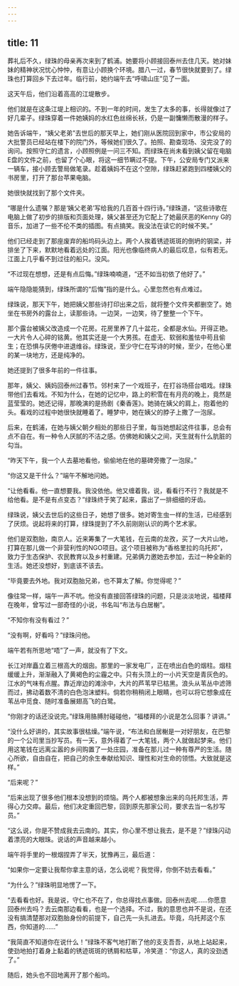 ```yaml
---
---
---
```

title: 11
---




葬礼后不久，绿珠的母亲再次来到了鹤浦。她要将小顾接回泰州去住几天。她对妹妹的精神状况忧心忡忡，有意让小顾换个环境。腊八一过，春节很快就要到了。绿珠也打算回乡下去过年。临行前，她约端午去“呼啸山庄”见了一面。

这天午后，他们沿着高高的江堤散步。

他们就是在这条江堤上相识的。不到一年的时间，发生了太多的事，长得就像过了好几辈子。绿珠穿着一件她姨妈的水红色丝绵长袄，仍是一副慵懒而散漫的样子。

她告诉端午，“姨父老弟”去世后的那天早上，她们刚从医院回到家中，市公安局的大批警员已经站在楼下的院门外，等候她们很久了。拍照、勘查现场、没完没了的询问。按照守仁的遗言，小顾照例是一问三不知。而绿珠在尚未看到姨父留在电脑E盘的文件之前，也留了个心眼，将这一细节瞒过不提。下午，公安局专门又派来一辆车，接小顾去警局做笔录。趁着姨妈不在这个空隙，绿珠赶紧跑到四楼姨父的书房里，打开了那台苹果电脑。

她很快就找到了那个文件夹。

“哪是什么遗嘱？那是‘姨父老弟’写给我的几百首十四行诗。”绿珠道，“这些诗歌在电脑上做了初步的排版和页面处理，姨父甚至还为它配上了她最厌恶的Kenny G的音乐，加进了一些不伦不类的插图。有点搞笑。我没法在读它的时候不笑。”

他们已经走到了那座废弃的船坞码头边上。两个人挨着锈迹斑斑的倒坍的钢梁，并排坐了下来，默默地看着远处的江面。阳光也像临终病人的最后叹息，似有若无。江面上几乎看不到过往的船只。没风。

“不过现在想想，还是有点后悔。”绿珠喃喃道，“还不如当初依了他好了。”

端午隐隐能猜到，绿珠所谓的“后悔”指的是什么。心里忽然也有点难过。

绿珠说，那天下午，她把姨父那些诗打印出来之后，就将整个文件夹都删空了。她坐在书房外的露台上，读那些诗。一边哭，一边笑，待了整整一个下午。

那个露台被姨父改造成一个花房。花房里养了几十盆花，全都是水仙。开得正艳。一大片令人心碎的铭黄。他其实还是一个大男孩。在虚无、软弱和羞怯中苟且偷生；在恐惧与厌倦中进退维谷。绿珠说，至少守仁在写诗的时候，至少，在他心里的某一块地方，还是纯净的。

她还提到了很多年前的一件往事。

那年，姨父、姨妈回泰州过春节。邻村来了一个戏班子，在打谷场搭台唱戏。绿珠带他们去看戏。不知为什么，在她的记忆中，路上的积雪在有月亮的晚上，竟然是蓝莹莹的。她还记得，那晚演的是扬剧《秦香莲》。她骑在姨父的肩上，抱着他的头。看戏的过程中她很快就睡着了。睡梦中，她在姨父的脖子上撒了一泡尿。

后来，在鹤浦，在她与姨父朝夕相处的那些日子里，每当她想起这件往事，总会有点不自在。有一种令人厌腻的不洁之感。仿佛她和姨父之间，天生就有什么肮脏的勾当。

“昨天下午，我一个人去墓地看他，偷偷地在他的墓碑旁撒了一泡尿。”

“你这又是干什么？”端午不解地问她。

“让他看看。他一直想要我。我没依他。他又缠着我，说，看看行不行？我就是不给他看。是不是有点变态？”绿珠终于笑了起来，露出了一排细细的牙齿。

绿珠说，姨父去世后的这些日子，她想了很多。她对寄生虫一样的生活，已经感到了厌烦。说起将来的打算，绿珠提到了不久前刚刚认识的两个艺术家。

他们是双胞胎，南京人。近来筹集了一大笔钱，在云南的龙孜，买了一大片山地，打算在那儿做一个非营利性的NGO项目。这个项目被称为“香格里拉的乌托邦”，致力于生态保护、农民教育以及乡村重建。兄弟俩力邀她去参加，去过一种全新的生活。她还没想好，到底该不该去。

“毕竟要去外地。我对双胞胎兄弟，也不算太了解。你觉得呢？”

像往常一样，端午一声不吭。他没有直接回答绿珠的问题，只是淡淡地说，福楼拜在晚年，曾写过一部奇怪的小说，书名叫“布法与白居榭”。

“不知你有没有看过？”

“没有啊，好看吗？”绿珠问他。

端午若有所思地“唔”了一声，就没有了下文。

长江对岸矗立着三根高大的烟囱。那里的一家发电厂，正在喷出白色的烟柱。烟柱缓缓上升，渐渐融入了黄褐色的尘霾之中。只有头顶上的一小片天空是青灰色的。江水的气味有点腥。靠近岸边的滩涂中，大片的芦苇早已枯黑。浪头从苇丛中滤筛而过，拂动着数不清的白色泡沫塑料。倘若你稍稍闭上眼睛，也可以将它想象成在苇丛中觅食、随时准备展翅高飞的白鹭。

“你刚才的话还没说完。”绿珠用胳膊肘碰碰他，“福楼拜的小说是怎么回事？讲讲。”

“没什么好讲的，其实故事很枯燥。”端午说，“布法和白居榭是一对好朋友，在巴黎的一个公司里当抄写员。有一天，意外得着了一大笔钱，两个人就做起梦来。他们用这笔钱在远离尘嚣的乡间购置了一处庄园，准备在那儿过一种有尊严的生活。随心所欲，自由自在，把自己的余生奉献给知识、理性和对生命的领悟。大致就是这样。”

“后来呢？”

“后来出现了很多他们根本没想到的烦恼。两个人都被想象出来的乌托邦生活，弄得心力交瘁。最后，他们决定重回巴黎，回到原先那家公司，要求去当一名抄写员。”

“这么说，你是不赞成我去云南的。其实，你心里不想让我去，是不是？”绿珠闪动着漂亮的大眼珠。说话的声音越来越小。

端午将手里的一根烟捏弄了半天，犹豫再三，最后道：

“如果你一定要让我帮你拿主意的话，怎么说呢？我觉得，你倒不妨去看看。”

“为什么？”绿珠明显地愣了一下。

“去看看也好。我是说，守仁也不在了，你总得找点事做。回泰州去呢……你愿意回泰州去吗？去云南那边看看，也是一个选择。不过，我的意思也并不是说，在还没有搞清楚那对双胞胎身份的前提下，自己先一头扎进去。毕竟，乌托邦这个东西，你知道的……”

“我简直不知道你在说什么！”绿珠不客气地打断了他的支支吾吾，从地上站起来，使劲地拍打着身上黏着的锈迹斑斑的锈屑和枯草，冷笑道：“你这人，真的没劲透了。”

随后，她头也不回地离开了那个船坞。